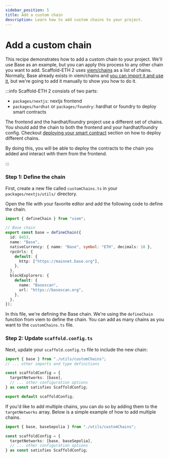 ```yaml
---
sidebar_position: 5
title: Add a custom chain
description: Learn how to add custom chains to your project.
---
```



# Add a custom chain

This recipe demonstrates how to add a custom chain to your project. We'll use Base as an example, but you can apply this process to any other chain you want to add.
Scaffold-ETH 2 uses [viem/chains](https://viem.sh/docs/chains/introduction) as a list of chains.
Normally, Base already exists in viem/chains and [you can import it and use it](/deploying/deploy-nextjs-app#--targetnetworks), but we're going to add it manually to show you how to do it.

:::info
Scaffold-ETH 2 consists of two parts:

- `packages/nextjs`: nextjs frontend
- `packages/hardhat` or `packages/foundry`: hardhat or foundry to deploy smart contracts

The frontend and the hardhat/foundry project use a different set of chains.
You should add the chain to both the frontend and your hardhat/foundry config. Checkout [deploying your smart contract](/deploying/deploy-smart-contracts) section on how to deploy different chains.

By doing this, you will be able to deploy the contracts to the chain you added and interact with them from the frontend.

:::

### Step 1: Define the chain

First, create a new file called `customChains.ts` in your `packages/nextjs/utils/` directory.

Open the file with your favorite editor and add the following code to define the chain.

```typescript title="packages/nextjs/utils/customChains.ts"
import { defineChain } from "viem";

// Base chain
export const base = defineChain({
  id: 8453,
  name: "Base",
  nativeCurrency: { name: "Base", symbol: "ETH", decimals: 18 },
  rpcUrls: {
    default: {
      http: ["https://mainnet.base.org"],
    },
  },
  blockExplorers: {
    default: {
      name: "Basescan",
      url: "https://basescan.org",
    },
  },
});
```

In this file, we're defining the Base chain. We're using the `defineChain` function from viem to define the chain. You can add as many chains as you want to the `customChains.ts` file.

### Step 2: Update `scaffold.config.ts`

Next, update your `scaffold.config.ts` file to include the new chain:

```typescript title="packages/nextjs/scaffold.config.ts"
import { base } from "./utils/customChains";
// ... other imports and type definitions

const scaffoldConfig = {
  targetNetworks: [base],
  // ... other configuration options
} as const satisfies ScaffoldConfig;

export default scaffoldConfig;
```

If you'd like to add multiple chains, you can do so by adding them to the `targetNetworks` array. Below is a simple example of how to add multiple chains.

```typescript title="packages/nextjs/scaffold.config.ts"
import { base, baseSepolia } from "./utils/customChains";

const scaffoldConfig = {
  targetNetworks: [base, baseSepolia],
  // ... other configuration options
} as const satisfies ScaffoldConfig;
```
